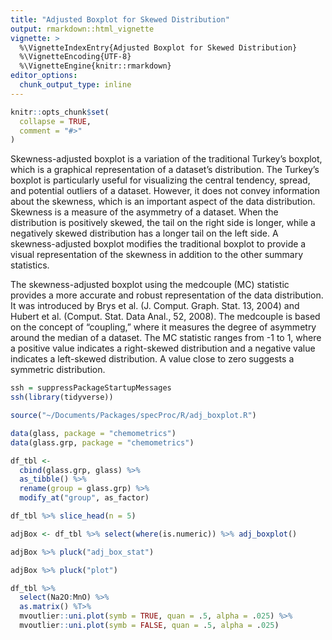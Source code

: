```yaml
---
title: "Adjusted Boxplot for Skewed Distribution"
output: rmarkdown::html_vignette
vignette: >
  %\VignetteIndexEntry{Adjusted Boxplot for Skewed Distribution}
  %\VignetteEncoding{UTF-8}
  %\VignetteEngine{knitr::rmarkdown}
editor_options: 
  chunk_output_type: inline
---
```


```r
knitr::opts_chunk$set(
  collapse = TRUE,
  comment = "#>"
)
```

Skewness-adjusted boxplot is a variation of the traditional Turkey’s boxplot, which is a graphical representation of a dataset's distribution. The Turkey’s boxplot is particularly useful for visualizing the central tendency, spread, and potential outliers of a dataset. However, it does not convey information about the skewness, which is an important aspect of the data distribution. Skewness is a measure of the asymmetry of a dataset. When the distribution is positively skewed, the tail on the right side is longer, while a negatively skewed distribution has a longer tail on the left side. A skewness-adjusted boxplot modifies the traditional boxplot to provide a visual representation of the skewness in addition to the other summary statistics.

The skewness-adjusted boxplot using the medcouple (MC) statistic provides a more accurate and robust representation of the data distribution. It was introduced by Brys et al. (J. Comput. Graph. Stat. 13, 2004) and Hubert et al. (Comput. Stat. Data Anal., 52, 2008). The medcouple is based on the concept of "coupling," where it measures the degree of asymmetry around the median of a dataset. The MC statistic ranges from -1 to 1, where a positive value indicates a right-skewed distribution and a negative value indicates a left-skewed distribution. A value close to zero suggests a symmetric distribution.

```r
ssh = suppressPackageStartupMessages
ssh(library(tidyverse))
```

```r
source("~/Documents/Packages/specProc/R/adj_boxplot.R")
```

```r
data(glass, package = "chemometrics")
data(glass.grp, package = "chemometrics")
```

```r
df_tbl <-
  cbind(glass.grp, glass) %>%
  as_tibble() %>%
  rename(group = glass.grp) %>%
  modify_at("group", as_factor)
```

```r
df_tbl %>% slice_head(n = 5)
```

```r
adjBox <- df_tbl %>% select(where(is.numeric)) %>% adj_boxplot()
```

```r
adjBox %>% pluck("adj_box_stat")
```

```r
adjBox %>% pluck("plot")
```

```r
df_tbl %>%
  select(Na2O:MnO) %>%
  as.matrix() %T>%
  mvoutlier::uni.plot(symb = TRUE, quan = .5, alpha = .025) %>%
  mvoutlier::uni.plot(symb = FALSE, quan = .5, alpha = .025) 
```

